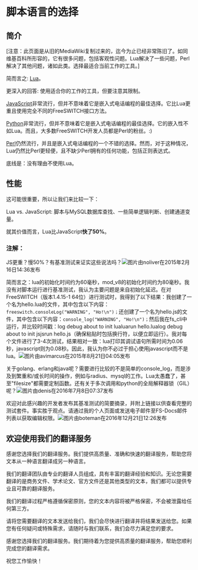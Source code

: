 # 脚本语言的选择

## 简介

\[注意：此页面是从旧的MediaWiki复制过来的，迄今为止已经非常陈旧了。如同维基百科所形容的，它有很多问题，包括客观性问题。Lua解决了一些问题，Perl解决了其他问题，诸如此类。选择最适合当前工作的工具。\]

简而言之: [Lua](../Modules/mod_lua_1048944.mdx#--)。

更深入的回答: 使用适合你的工作的工具，但要注意其限制。

[JavaScript](JavaScript/index.mdx#api)非常流行，但并不意味着它是嵌入式电话编程的最佳选择。它比Lua更重且使用完全不同的FreeSWITCH接口方法。

[Python](../Modules/mod_python_1048940.mdx#eol)非常流行，但并不意味着它是嵌入式电话编程的最佳选择。它的嵌入性不如Lua。而且，大多数FreeSWITCH开发人员都是Perl的粉丝。:)

[Perl](../Modules/mod_perl_1048930.mdx#about)仍然流行，并且是嵌入式电话编程的一个不错的选择。然而，对于这种情况，Lua仍然比Perl更轻便，且不缺少Perl拥有的任何功能，包括正则表达式。

底线是：没有理由不使用Lua。

## 性能

这可能很重要，所以让我们来比较一下：

Lua vs. JavaScript: 脚本与MySQL数据库查找、一些简单逻辑判断、创建通道变量。

就其价值而言，Lua比JavaScript**快了50%**。

### 注解：



JS更重？慢50%？有基准测试来证实这些说法吗？![图片](/images/icons/contenttypes/comment_16.png)由noliver在2015年2月16日14:36发布

简而言之：lua的初始化时间约为60毫秒，mod_v8的初始化时间约为80毫秒。我没有对脚本运行进行基准测试，我认为主要问题是来自初始化延迟。在对FreeSWITCH（版本1.4.15-1 64位）进行测试时，我得到了以下结果：我创建了一个名为hello.lua的文件，其中包含以下内容：`freeswitch.consoleLog("WARNING", "Ho!\n")；`还创建了一个名为hello.js的文件，其中包含以下内容：`console_log("WARNING", "Ho!\n")；`然后我在fs_cli中运行，并比较时间戳：log debug about to init lualuarun hello.lualog debug about to init jsjsrun hello.js（确保粘贴时包括换行符，以便立即运行）。我对每个文件进行了3-4次测试，结果相对一致：lua打印其调试语句所需时间为0.06秒，javascript则为0.08秒。因此，我认为你不必过于担心使用javascript而不是lua。![图片](/images/icons/contenttypes/comment_16.png)由avimarcus在2015年8月21日04:05发布

关于golang、erlang和java呢？需要进行比较的不是简单的console_log，而是涉及到繁重和/或长时间的操作，例如与radius、mysql的工作。Lua太愚蠢了，甚至"filesize"都需要定制函数。还有关于多次调用和python的全局解释器锁（GIL）呢？![图片](/images/icons/contenttypes/comment_16.png)由denis在2016年7月8日07:37发布

欢迎对此感兴趣的开发者发布其基准测试的简要摘录，并附上链接以供查看完整的测试套件。事实胜于观点。请通过我的个人页面或发送电子邮件至FS-Docs邮件列表以获取编辑权限。![图片](/images/icons/contenttypes/comment_16.png)由boteman在2016年12月21日12:26发布

## **欢迎使用我们的翻译服务**

感谢您选择我们的翻译服务。我们提供高质量、准确和快速的翻译服务，帮助您将文本从一种语言翻译成另一种语言。

我们的翻译团队由专业的翻译人员组成，具有丰富的翻译经验和知识。无论您需要翻译的是商务文件、学术论文、官方文件还是其他类型的文本，我们都可以提供专业且可靠的翻译服务。

我们的翻译过程严格遵循保密原则，您的文本内容将被严格保密，不会被泄露给任何第三方。

请将您需要翻译的文本发送给我们，我们会尽快进行翻译并将结果发送给您。如果您有任何疑问或特殊需求，请随时与我们联系，我们会尽力满足您的要求。

感谢您选择我们的翻译服务。我们期待着为您提供高质量的翻译服务，帮助您顺利完成您的翻译需求。

祝您工作愉快！